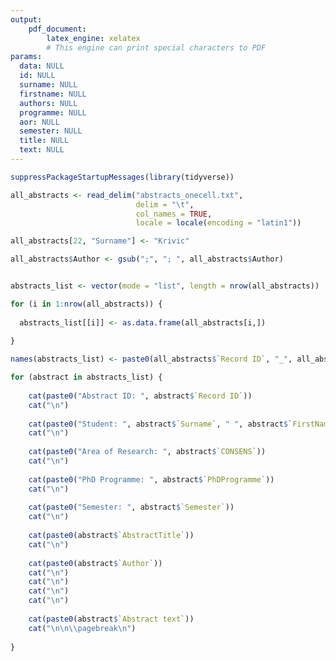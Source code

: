 ```yaml
---
output: 
    pdf_document:
        latex_engine: xelatex                                                   
        # This engine can print special characters to PDF
params:                                                                         
  data: NULL
  id: NULL
  surname: NULL
  firstname: NULL
  authors: NULL
  programme: NULL
  aor: NULL
  semester: NULL
  title: NULL
  text: NULL
---
```


```r

suppressPackageStartupMessages(library(tidyverse))

all_abstracts <- read_delim("abstracts_onecell.txt", 
                            delim = "\t",
                            col_names = TRUE,
                            locale = locale(encoding = "latin1"))               # file contains Umlaute, locale specification necessary

all_abstracts[22, "Surname"] <- "Krivic"                                        # name contained special character, changed to simplify

all_abstracts$Author <- gsub(";", "; ", all_abstracts$Author)                   # introducing spaces after each semicolon for nicer formating


abstracts_list <- vector(mode = "list", length = nrow(all_abstracts))

for (i in 1:nrow(all_abstracts)) {
  
  abstracts_list[[i]] <- as.data.frame(all_abstracts[i,])
  
}

names(abstracts_list) <- paste0(all_abstracts$`Record ID`, "_", all_abstracts$Surname)


```

```r

for (abstract in abstracts_list) {
    
    cat(paste0("Abstract ID: ", abstract$`Record ID`))
    cat("\n")
    
    cat(paste0("Student: ", abstract$`Surname`, " ", abstract$`FirstName`))
    cat("\n")
    
    cat(paste0("Area of Research: ", abstract$`CONSENS`))
    cat("\n")
    
    cat(paste0("PhD Programme: ", abstract$`PhDProgramme`))
    cat("\n")
    
    cat(paste0("Semester: ", abstract$`Semester`))
    cat("\n")
    
    cat(paste0(abstract$`AbstractTitle`))
    cat("\n")
    
    cat(paste0(abstract$`Author`))
    cat("\n")
    cat("\n")
    cat("\n")
    cat("\n")
    
    cat(paste0(abstract$`Abstract text`))
    cat("\n\n\\pagebreak\n")
    
}

```



